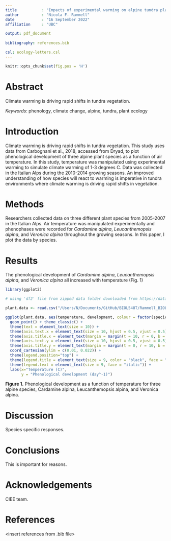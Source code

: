 ```yaml
---
title           : "Impacts of experimental warming on alpine tundra plant flowering phenology"
author          : "Nicola F. Rammell"
date            : "16 September 2022"
affiliation     : "UBC"

output: pdf_document
  
bibliography: references.bib

csl: ecology-letters.csl
---
```


```r
knitr::opts_chunk$set(fig.pos = 'H')
```

# Abstract

Climate warming is driving rapid shifts in tundra vegetation.

*Keywords*: phenology, climate change, alpine, tundra, plant ecology


# Introduction

Climate warming is driving rapid shifts in tundra vegetation. This study uses data from Carbognani et al., 2018, accessed from Dryad, to plot phenological development of three alpine plant species as a function of air temperature. In this study, temperature was manipulated using experimental warming to simulate climate warming of 1-3 degrees C. Data was collected in the Italian Alps during the 2010-2014 growing seasons. An improved understanding of how species will react to warming is imperative in tundra environments where climate warming is driving rapid shifts in vegetation.

# Methods

Researchers collected data on three different plant species from 2005-2007 in the Italian Alps. Air temperature was manipulated experimentally and phenophases were recorded for *Cardamine alpina*, *Leucanthemopsis alpina*, and *Veronica alpina* throughout the growing seasons. In this paper, I plot the data by species.

# Results

The phenological development of *Cardamine alpina*, *Leucanthemopsis alpina*, and *Veronica alpina* all increased with temperature (Fig. 1)

```r

library(ggplot2)

# using 'df2' file from zipped data folder downloaded from https://datadryad.org/stash/dataset/doi:10.5061%2Fdryad.cs777 on 15 September 2022

plant.data <- read.csv("/Users/N/Documents/GitHub/BIOL548T/Rammell_BIOL548T_Phenology_Project_2022/data/csv/tundra_plant_data.csv", header = TRUE)

ggplot(plant.data, aes(temperature, development, colour = factor(species))) +
  geom_point() + theme_classic() +
  theme(text = element_text(size = 10)) +
  theme(axis.text.x = element_text(size = 10, hjust = 0.5, vjust = 0.5)) +
  theme(axis.title.x = element_text(margin = margin(t = 10, r = 0, b = 0, l = 0))) +
  theme(axis.text.y = element_text(size = 10, hjust = 0.5, vjust = 0.5)) +
  theme(axis.title.y = element_text(margin = margin(t = 0, r = 10, b = 0, l = 0))) +
  coord_cartesian(ylim = c(0.01, 0.022)) +
  theme(legend.position="top") + 
  theme(legend.title = element_text(size = 9, color = "black", face = "bold")) +
  theme(legend.text = element_text(size = 9, face = "italic")) +
  labs(x="Temperature (C)", 
       y = "Phenological development (day^-1)")

```

**Figure 1.** Phenological development as a function of temperature for three alpine species, Cardamine alpina, Leucanthemopsis alpina, and Veronica alpina.

# Discussion

Species specific responses.

# Conclusions

This is important for reasons.

# Acknowledgements

CIEE team.

# References

<insert references from .bib file>




